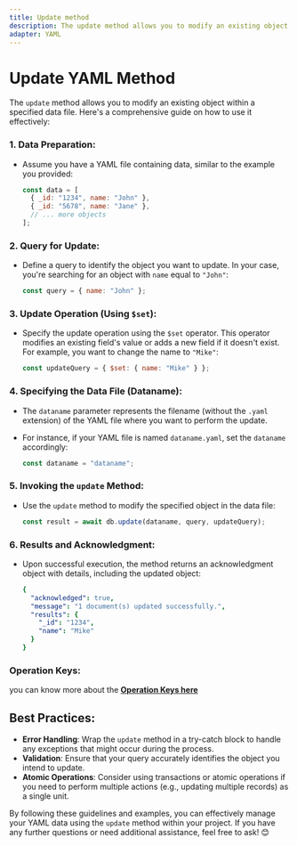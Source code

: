 ```yaml
---
title: Update method
description: The update method allows you to modify an existing object within a specified data file. Here's a comprehensive guide on how to use it effectively
adapter: YAML
---
```


# Update YAML Method

The `update` method allows you to modify an existing object within a specified data file. Here's a comprehensive guide on how to use it effectively:

### 1. **Data Preparation:**
   - Assume you have a YAML file containing data, similar to the example you provided:

     ```javascript
     const data = [
       { _id: "1234", name: "John" },
       { _id: "5678", name: "Jane" },
       // ... more objects
     ];
     ```

### 2. **Query for Update:**
   - Define a query to identify the object you want to update. In your case, you're searching for an object with `name` equal to `"John"`:

     ```javascript
     const query = { name: "John" };
     ```

### 3. **Update Operation (Using `$set`):**
   - Specify the update operation using the `$set` operator. This operator modifies an existing field's value or adds a new field if it doesn't exist. For example, you want to change the name to `"Mike"`:

     ```javascript
     const updateQuery = { $set: { name: "Mike" } };
     ```

### 4. **Specifying the Data File (Dataname):**
   - The `dataname` parameter represents the filename (without the `.yaml` extension) of the YAML file where you want to perform the update.
   - For instance, if your YAML file is named `dataname.yaml`, set the `dataname` accordingly:

     ```javascript
     const dataname = "dataname";
     ```

### 5. **Invoking the `update` Method:**
   - Use the `update` method to modify the specified object in the data file:

     ```javascript
     const result = await db.update(dataname, query, updateQuery);
     ```

### 6. **Results and Acknowledgment:**
   - Upon successful execution, the method returns an acknowledgment object with details, including the updated object:

     ```yaml
     {
       "acknowledged": true,
       "message": "1 document(s) updated successfully.",
       "results": {
         "_id": "1234",
         "name": "Mike"
       }
     }
     ```

### Operation Keys:

you can know more about the [**Operation Keys here**](/docs/cors/OPKs#UPK)

## Best Practices:
- **Error Handling**: Wrap the `update` method in a try-catch block to handle any exceptions that might occur during the process.
- **Validation**: Ensure that your query accurately identifies the object you intend to update.
- **Atomic Operations**: Consider using transactions or atomic operations if you need to perform multiple actions (e.g., updating multiple records) as a single unit.

By following these guidelines and examples, you can effectively manage your YAML data using the `update` method within your project. If you have any further questions or need additional assistance, feel free to ask! 😊